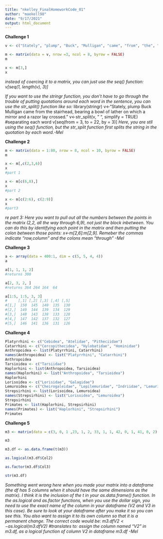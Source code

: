 ```yaml
---
title: "nkelley_FinalHomeworkCode_01"
author: "maekell98"
date: "9/17/2021"
output: html_document
---
```



**Challenge 1**

```r
v <- c("Stately", "plump", "Buck", "Mulligan", "came", "from", "the", "stairhead", "bearing", "a", "bowl", "of", "lather", "on", "which", "a", "mirror", "and", "a", "razor", "lay", "crossed", "NA", "NA")

m <- matrix(data = v, nrow =3, ncol = 8, byrow = FALSE)
m

x <- m[3,]
x

```

*instead of coercing it to a matrix, you can just use the seq() function: v[seq(1, length(v), 3)]*

*If you want to use the stringr function, you don't have to go through the trouble of putting quotations around each word in the sentence, you can use the str_split() function like so:* 
  library(stringr)
  v<-"Stately, plump Buck Mulligan came from the stairhead, bearing a bowl of lather
  on which a mirror and a razor lay crossed."
  v<-str_split(v, " ", simplify = TRUE) #separating each word 
  v[seq(from = 3, to = 22, by = 3)]
*Here, you are stll using the seq() function, but the str_split function first splits the string in the quotation by each word.-Mel*

**Challenge 2**

```r
m <- matrix(data = 1:80, nrow = 8, ncol = 10, byrow = FALSE)
m

x <- m[,c(2,3,6)] 
x
#part 1

x <- m[c(6,8),] 
x
#part 2

x <- m[c(2:6), c(2:9)]
x
#part3

```

*re part 3: Here you want to pull out all the numbers between the points in the matrix (2,2, all the way through 6,9), not just the block inbetween. You can do this by identifying each point in the matrix and then putting the colon between those points: x<-m[2,6]:m[2,9]. Remeber the commas indicate "row,column" and the colons mean "through" -Mel*



**Challenge 3** 

```r
a <- array(data = 400:1, dim = c(5, 5, 4, 4))
a

a[1, 1, 1, 2]
#returns 300

a[2, 3, 2, ]
#returns 364 264 164  64

a[1:5, 1:5, 3, 3]
#     [,1] [,2] [,3] [,4] [,5]
#[1,]  150  145  140  135  130
#[2,]  149  144  139  134  129
#[3,]  148  143  138  133  128
#[4,]  147  142  137  132  127
#[5,]  146  141  136  131  126
```



**Challenge 4** 

```r
Platyrrhini <- c("Cebidea", "Atelidae", "Pitheciidae")
Catarrhini <- c("Cercopithecidea", "Hylobatidae", "Hominidae")
Anthropoidea <- list(Platyrrhini, Catarrhini)
names(Anthropoidea) <- list("Platyrrhini", "Catarrhini")
Anthropoidea
Tarsioidea <- c("Tarsiidae")
Haplorhini <- list(Anthropoidea, Tarsioidea)
names(Haplorhini) <- list("Anthropoidea", "Tarsioidea")
Haplorhini
Lorisoidea <- c("Lorisidae", "Galagidae")
Lemuroidea <- c("Cheirogaleidae", "Lepilemuridae", "Indriidae", "Lemuridae", "Daubentoniidae")
Strepsirhini <- list(Lorisoidea, Lemuroidea)
names(Strepsirhini) <- list("Lorisoidea", "Lemuroidea")
Strepsirhini
Primates <- list(Haplorhini, Strepsirhini)
names(Primates) <- list("Haplorhini", "Strepsirhini")
Primates
```



**Challenge 5**

```r
m3 <- matrix(data = c(3, 0, 1 ,23, 1, 2, 33, 1, 1, 42, 0, 1, 41, 0, 2), nrow = 5, ncol = 3, byrow = TRUE)

m3

m3.df <- as.data.frame(t(m3))

as.logical(m3.df$Col2)

as.factor(m3.df$Col3)

str(m3.df) 
```

*Something went wrong here when you made your matrix into a dataframe (the df has 5 columns when it should have the same dimensions as the matrix). I think it is the inclusion of the t in your as.data.frame() function. In the as.logical and as.factor functions, when you use the dollar sign, you need to use the exact name of the column in your dataframe (V2 and V3 in this case). Be sure to look at your dataframe after you make it so you can see this. You also want to assign it to its own column so that it is a permanent change. The correct code would be: m3.df$V2<-as.logical(m3.df$V2) #translates to: assign the column named "V2" in m3.df, as a logical function of column V2 in dataframe m3.df -Mel*





